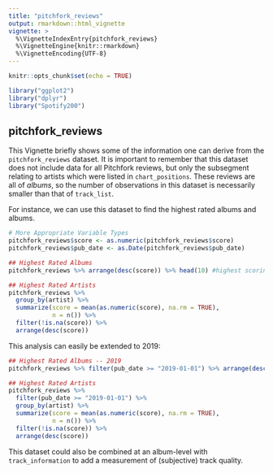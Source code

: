 ---
title: "pitchfork_reviews"
output: rmarkdown::html_vignette
vignette: >
  %\VignetteIndexEntry{pitchfork_reviews}
  %\VignetteEngine{knitr::rmarkdown}
  %\VignetteEncoding{UTF-8}
---

```{r setup, include=FALSE}
knitr::opts_chunk$set(echo = TRUE)
```

```{r}
library("ggplot2")
library("dplyr")
library("Spotify200")
```

## pitchfork_reviews

This Vignette briefly shows some of the information one can derive from the `pitchfork_reviews` dataset. It is important to remember that this dataset does not include data for all Pitchfork reviews, but only the subsegment relating to artists which were listed in `chart_positions`. These reviews are all of *albums*, so the number of observations in this dataset is necessarily smaller than that of `track_list`.

For instance, we can use this dataset to find the highest rated albums and albums.

```{r}
# More Appropriate Variable Types
pitchfork_reviews$score <- as.numeric(pitchfork_reviews$score)
pitchfork_reviews$pub_date <- as.Date(pitchfork_reviews$pub_date)

## Highest Rated Albums
pitchfork_reviews %>% arrange(desc(score)) %>% head(10) #highest scoring albums

## Highest Rated Artists
pitchfork_reviews %>% 
  group_by(artist) %>%
  summarize(score = mean(as.numeric(score), na.rm = TRUE),
            n = n()) %>%
  filter(!is.na(score)) %>%
  arrange(desc(score))

```

This analysis can easily be extended to 2019:

```{r}
## Highest Rated Albums -- 2019
pitchfork_reviews %>% filter(pub_date >= "2019-01-01") %>% arrange(desc(score)) %>% head(10) #highest scoring albums

## Highest Rated Artists
pitchfork_reviews %>% 
  filter(pub_date >= "2019-01-01") %>%
  group_by(artist) %>%
  summarize(score = mean(as.numeric(score), na.rm = TRUE),
            n = n()) %>%
  filter(!is.na(score)) %>%
  arrange(desc(score))

```

This dataset could also be combined at an album-level with `track_information` to add a measurement of (subjective) track quality.
